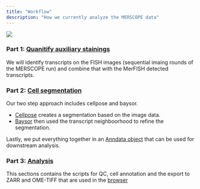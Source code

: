 ```yaml
---
title: "Workflow"
description: "How we currently analyze the MERSCOPE data"
---
```



![](/images/Merscope%20pipeline.png)


### Part 1: [Quanitify auxiliary stainings](auxiliary/index.qmd)

We will identify transcripts on the FISH images (sequential imaing rounds of the MERSCOPE run) and combine that with the MerFISH detected transcripts.

### Part 2: [Cell segmentation](cell_segmentation/index.qmd)

Our two step approach includes cellpose and baysor.

- [Cellpose](cell_segmentation/cellpose/index.qmd) creates a segmentation based on the image data. 
- [Baysor](cell_segmentation/baysor/index.qmd) then used the transcript neighboorhood to refine the segmentation.

Lastly, we put everything together in an [Anndata object](cell_segmentation/anndata/index.qmd) that can be used for downstream analysis.

### Part 3: [Analysis](analysis//index.qmd)

This sections contains the scripts for QC, cell annotation and the export to ZARR and OME-TIFF that are used in the [browser](https://merscope.heeg.io)